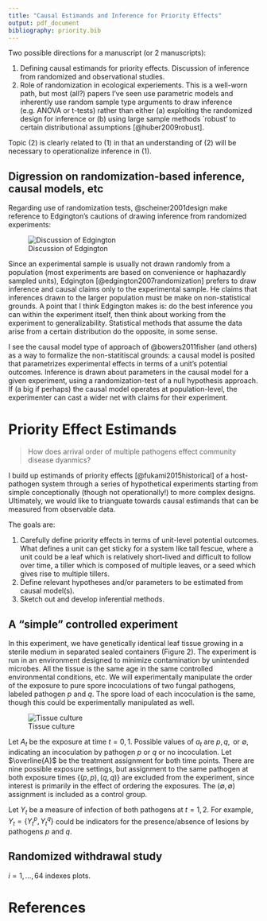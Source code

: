 ```yaml
---
title: "Causal Estimands and Inference for Priority Effects"
output: pdf_document
bibliography: priority.bib
---
```


Two possible directions for a manuscript (or 2 manuscripts):

1. Defining causal estimands for priority effects. Discussion of inference from randomized and observational studies. 
2. Role of randomization in ecological experiements. This is a well-worn path, but most (all?) papers I've seen use parametric models and inherently use random sample type arguments to draw inference (e.g. ANOVA or t-tests) rather than either (a) exploiting the randomized design for inference or (b) using large sample methods `robust' to certain distributional assumptions [@huber2009robust].

Topic (2) is clearly related to (1) in that an understanding of (2) will be necessary to operationalize inference in (1). 

## Digression on randomization-based inference, causal models, etc

Regarding use of randomization tests, @scheiner2001design make reference to Edgington's cautions of drawing inference from randomized experiments:

![Discussion of Edgington](figures/edgington_randomization.png)

Since an experimental sample is usually not drawn randomly from a population (most experiments are based on convenience or haphazardly sampled units), Edgington [@edgington2007randomization] prefers to draw inference and causal claims only to the experimental sample. He claims that inferences drawn to the larger population must be make on non-statistical grounds. A point that I think Edgington makes is: do the best inference you can within the experiment itself, then think about working from the experiment to generalizability. Statistical methods that assume the data arise from a certain distribution do the opposite, in some sense.

I see the causal model type of approach of @bowers2011fisher (and others) as a way to formalize the non-statitiscal grounds: a causal model is posited that parametrizes experimental effects in terms of a unit's potential outcomes. Inference is drawn about parameters in the causal model for a given experiment, using a randomization-test of a null hypothesis approach. If (a big if perhaps) the causal model operates at population-level, the experimenter can cast a wider net with claims for their experiment.

# Priority Effect Estimands

> How does arrival order of multiple pathogens effect community disease dyanmics?

I build up estimands of priority effects [@fukami2015historical] of a host-pathogen system through a series of hypothetical experiments starting from simple conceptionally (though not operationally!) to more complex designs. Ultimately, we would like to trianguate towards causal estimands that can be measured from observable data. 

The goals are:

1. Carefully define priority effects in terms of unit-level potential outcomes. What defines a unit can get sticky for a system like tall fescue, where a unit could be a leaf which is relatively short-lived and difficult to follow over time, a tiller which is composed of multiple leaves, or a seed which gives rise to multiple tillers.
2. Define relevant hypotheses and/or parameters to be estimated from causal model(s).
3. Sketch out and develop inferential methods.

## A "simple" controlled experiment

In this experiment, we have genetically identical leaf tissue growing in a sterile medium in separated sealed containers (Figure 2). The experiment is run in an environment designed to minimize contamination by unintended microbes. All the tissue is the same age in the same controlled environmental conditions, etc. We will experimentally manipulate the order of the exposure to pure spore incoculations of two fungal pathogens, labeled pathogen $p$ and $q$. The spore load of each incoculation is the same, though this could be experimentally manipulated as well.

![Tissue culture](https://upload.wikimedia.org/wikipedia/commons/thumb/c/c9/FA_Geisenheim22.jpg/429px-FA_Geisenheim22.jpg)

Let $A_t$ be the exposure at time $t = 0, 1$. Possible values of $a_t$ are $p, q, \text{ or } \emptyset$, indicating an incoculation by pathogen $p$ or $q$ or no incoculation. Let $\overline{A}$ be the treatment assignment for both time points.  There are nine possible exposure settings, but assignment to the same pathogen at both exposure times $\{(p, p), (q, q)\}$ are excluded from the experiment, since interest is primarily in the effect of ordering the exposures. The $(\emptyset, \emptyset)$ assignment is included as a control group.

Let $Y_t$ be a measure of infection of both pathogens at $t = 1, 2$. For example, $Y_t = \{Y_t^p, Y_t^q\}$ could be indicators for the presence/absence of lesions by pathogens $p$ and $q$. 


## Randomized withdrawal study

$i = 1, \dots, 64$ indexes plots.



# References

